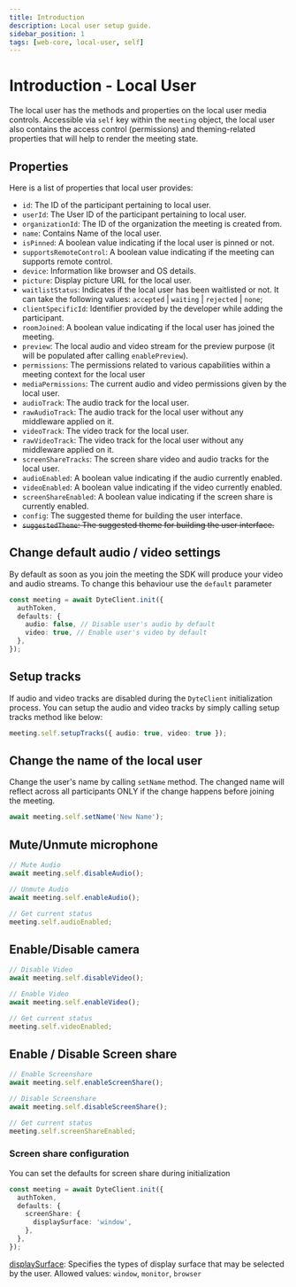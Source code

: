 ```yaml
---
title: Introduction
description: Local user setup guide.
sidebar_position: 1
tags: [web-core, local-user, self]
---
```


# Introduction - Local User

The local user has the methods and properties on the local user media controls.
Accessible via `self` key within the `meeting` object, the local user also
contains the access control (permissions) and theming-related properties that
will help to render the meeting state.

## Properties

Here is a list of properties that local user provides:

- `id`: The ID of the participant pertaining to local user.
- `userId`: The User ID of the participant pertaining to local user.
- `organizationId`: The ID of the organization the meeting is created from.
- `name`: Contains Name of the local user.
- `isPinned`: A boolean value indicating if the local user is pinned or not.
- `supportsRemoteControl`: A boolean value indicating if the meeting can
  supports remote control.
- `device`: Information like browser and OS details.
- `picture`: Display picture URL for the local user.
- `waitlistStatus`: Indicates if the local user has been waitlisted or not. It
  can take the following values: `accepted` | `waiting` | `rejected` | `none`;
- `clientSpecificId`: Identifier provided by the developer while adding the
  participant.
- `roomJoined`: A boolean value indicating if the local user has joined the
  meeting.
- `preview`: The local audio and video stream for the preview purpose (it will
  be populated after calling `enablePreview`).
- `permissions`: The permissions related to various capabilities within a
  meeting context for the local user
- `mediaPermissions`: The current audio and video permissions given by the local
  user.
- `audioTrack`: The audio track for the local user.
- `rawAudioTrack`: The audio track for the local user without any middleware applied on it.
- `videoTrack`: The video track for the local user.
- `rawVideoTrack`: The video track for the local user without any middleware applied on it.
- `screenShareTracks`: The screen share video and audio tracks for the local
  user.
- `audioEnabled`: A boolean value indicating if the audio currently enabled.
- `videoEnabled`: A boolean value indicating if the video currently enabled.
- `screenShareEnabled`: A boolean value indicating if the screen share is
  currently enabled.
- `config`: The suggested theme for building the user interface.
- ~~`suggestedTheme`: The suggested theme for building the user interface.~~

## Change default audio / video settings

By default as soon as you join the meeting the SDK will produce your video and
audio streams. To change this behaviour use the `default` parameter

```ts {5}
const meeting = await DyteClient.init({
  authToken,
  defaults: {
    audio: false, // Disable user's audio by default
    video: true, // Enable user's video by default
  },
});
```

## Setup tracks

If audio and video tracks are disabled during the `DyteClient` initialization
process. You can setup the audio and video tracks by simply calling setup tracks
method like below:

```ts
meeting.self.setupTracks({ audio: true, video: true });
```

## Change the name of the local user

Change the user's name by calling `setName` method. The changed name will
reflect across all participants ONLY if the change happens before joining the
meeting.

```ts
await meeting.self.setName('New Name');
```

## Mute/Unmute microphone

```ts
// Mute Audio
await meeting.self.disableAudio();

// Unmute Audio
await meeting.self.enableAudio();

// Get current status
meeting.self.audioEnabled;
```

## Enable/Disable camera

```ts
// Disable Video
await meeting.self.disableVideo();

// Enable Video
await meeting.self.enableVideo();

// Get current status
meeting.self.videoEnabled;
```

## Enable / Disable Screen share

```ts
// Enable Screenshare
await meeting.self.enableScreenShare();

// Disable Screenshare
await meeting.self.disableScreenShare();

// Get current status
meeting.self.screenShareEnabled;
```

### Screen share configuration

You can set the defaults for screen share during initialization

```ts
const meeting = await DyteClient.init({
  authToken,
  defaults: {
    screenShare: {
      displaySurface: 'window',
    },
  },
});
```

[displaySurface](https://developer.mozilla.org/en-US/docs/Web/API/MediaTrackConstraints#displaysurface): Specifies the types of display surface that may be selected by the user.
Allowed values: `window`, `monitor`, `browser`
